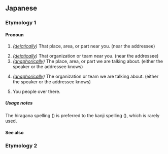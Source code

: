 {{also|そご}}
==Japanese==

===Etymology 1===
{{ja-kanjitab|alt=其処}}

====Pronoun====
{{ja-pos|pronoun}}

# ''([[deictically]])'' That place, area, or part near you. (near the addressee)
#: {{ja-usex|[[おい]]、'''そこ'''の[[お前ら]]！|おい、'''そこ''' の おまえら！|Hey, you all over there!}}
# ''([[deictically]])'' That organization or team near you. (near the addressee)
# ''([[anaphorically]])'' The place, area, or part we are talking about. (either the speaker or the addressee knows)
#: {{ja-usex|[[コンビニ]] は [[すぐ]] ''そこ'' だ よ。|The convenience store is right over there.}}
#: {{ja-usex|[[振り向く]]と'''そこ'''には[[もう]][[誰も]][[いる|い]]ませんでした。|ふりむく と '''そこ''' に は もう だれ も いません でした。|They turned around; there was already no one to be seen.}}
# ''([[anaphorically]])'' The organization or team we are talking about. (either the speaker or the addressee knows)
# {{lb|ja|brusque}} You people over there.

=====Usage notes=====
The hiragana spelling ({{m|ja|そこ}}) is preferred to the kanji spelling ({{m|ja|其処}}), which is rarely used.

====See also====
{{Japanese demonstratives}}
{{Classical Japanese pronouns and demonstratives}}

===Etymology 2===
{{ja-see|底}}